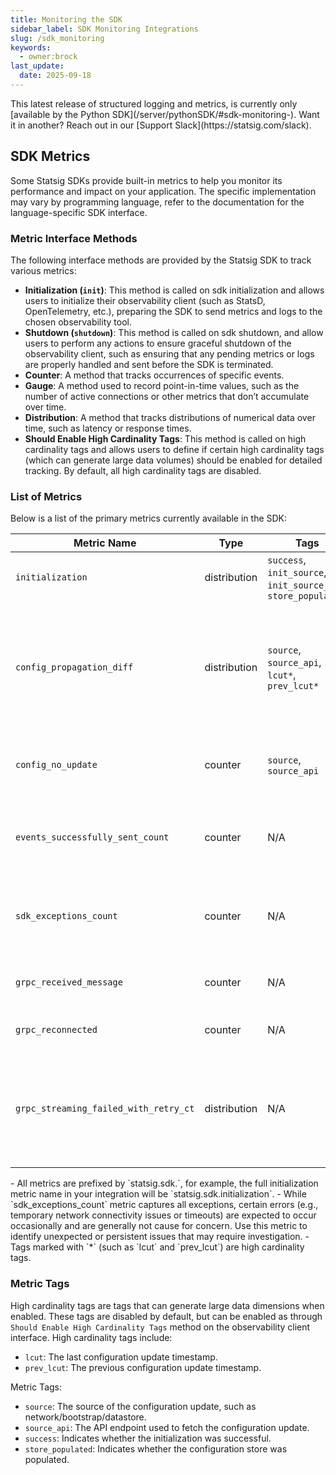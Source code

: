 ```yaml
---
title: Monitoring the SDK
sidebar_label: SDK Monitoring Integrations
slug: /sdk_monitoring
keywords:
  - owner:brock
last_update:
  date: 2025-09-18
---
```


<Note>
This latest release of structured logging and metrics, is currently only [available by the Python SDK](/server/pythonSDK/#sdk-monitoring-). Want it in another? Reach out in our [Support Slack](https://statsig.com/slack).
</Info>

## SDK Metrics
Some Statsig SDKs provide built-in metrics to help you monitor its performance and impact on your application. The specific implementation may vary by programming language, refer to the documentation for the language-specific SDK interface.

### Metric Interface Methods

The following interface methods are provided by the Statsig SDK to track various metrics:

- **Initialization (`init`)**: This method is called on sdk initialization and allows users to initialize their observability client (such as StatsD, OpenTelemetry, etc.), preparing the SDK to send metrics and logs to the chosen observability tool.
- **Shutdown (`shutdown`)**: This method is called on sdk shutdown, and allow users to perform any actions to ensure graceful shutdown of the observability client, such as ensuring that any pending metrics or logs are properly handled and sent before the SDK is terminated.
- **Counter**: A method that tracks occurrences of specific events.
- **Gauge**: A method used to record point-in-time values, such as the number of active connections or other metrics that don’t accumulate over time.
- **Distribution**: A method that tracks distributions of numerical data over time, such as latency or response times.
- **Should Enable High Cardinality Tags**: This method is called on high cardinality tags and allows users to define if certain high cardinality tags (which can generate large data volumes) should be enabled for detailed tracking. By default, all high cardinality tags are disabled.

### List of Metrics

Below is a list of the primary metrics currently available in the SDK:

| **Metric Name**               | **Type**       | **Tags**                                          | **Description**                                                                                   |
|-------------------------------|----------------|---------------------------------------------------|---------------------------------------------------------------------------------------------------|
| `initialization`              | distribution   | `success`, `init_source`, `init_source_api`, `store_populated` | Tracks SDK initialization duration. |
| `config_propagation_diff`     | distribution   | `source`, `source_api`, `lcut*`, `prev_lcut*`     | Measures the time difference between the last config updated time vs the time that sdk received the config. |
| `config_no_update`            | counter        | `source`, `source_api`                            | Tracks occurrences of no configuration updates. |
| `events_successfully_sent_count`              | counter        | N/A                           | Tracks number of events sent successfully to the Statsig server. |
| `sdk_exceptions_count`        | counter | N/A | Tracks occurrences of unexpected exceptions caught. |
| `grpc_received_message`       | counter | N/A | GRPC Streaming received a new message |
| `grpc_reconnected`       | counter | N/A | GRPC streaming reconnected |
| `grpc_streaming_failed_with_retry_ct`       | distribution | N/A | Streaming failed and how many retry we are on (to estimate how long the client has been disconnected) |

<Note>
- All metrics are prefixed by `statsig.sdk.`, for example, the full initialization metric name in your integration will be `statsig.sdk.initialization`.
- While `sdk_exceptions_count` metric captures all exceptions, certain errors (e.g., temporary network connectivity issues or timeouts) are expected to occur occasionally and are generally not cause for concern. Use this metric to identify unexpected or persistent issues that may require investigation.
- Tags marked with `*` (such as `lcut` and `prev_lcut`) are high cardinality tags.
</Info>

### Metric Tags

High cardinality tags are tags that can generate large data dimensions when enabled. These tags are disabled by default, but can be enabled as through `Should Enable High Cardinality Tags` method on the observability client interface. High cardinality tags include:
- `lcut`: The last configuration update timestamp.
- `prev_lcut`: The previous configuration update timestamp.

Metric Tags:
- `source`: The source of the configuration update, such as network/bootstrap/datastore.
- `source_api`: The API endpoint used to fetch the configuration update.
- `success`: Indicates whether the initialization was successful.
- `store_populated`: Indicates whether the configuration store was populated.
